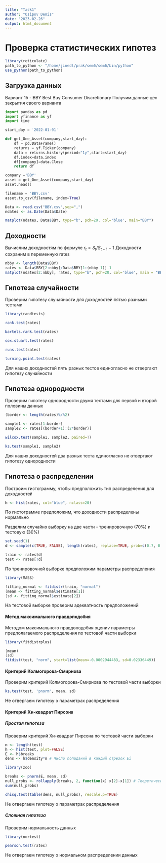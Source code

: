 ```yaml
---
title: "Task1"
author: "Osipov Denis"
date: "2023-02-26"
output: html_document
---
```


# Проверка статистических гипотез

```r
library(reticulate)
path_to_python <- "/home/jinedl/prak/sem6/sem6/bin/python"
use_python(path_to_python)
```

## Загрузка данных

Вариант 15 - BBY Best Buy Consumer Discretionary
Получим данные цен закрытия своего варианта
```python
import pandas as pd
import yfinance as yf
import time
```
```python
start_day = '2022-01-01'
```
```python
def get_One_Asset(company,start_day):
    df = pd.DataFrame()
    returns = yf.Ticker(company)
    data = returns.history(period="1y",start=start_day)
    df.index=data.index
    df[company]=data.Close
    return df
```
```python
company ='BBY'
asset = get_One_Asset(company,start_day)
asset.head()
```
```python
filename = 'BBY.csv'
asset.to_csv(filename, index=True)
```
```r
Data <- read.csv("BBY.csv",sep=",")
ndates <- as.Date(Data$Date) 
```
```r
matplot(ndates, Data$BBY, type="b", pch=20, col='blue', main="BBY")
```

## Доходности

Вычислим доходностям по формуле
$r_t=S_t/S_{t−1}−1$
Доходности сохраним в переменную rates
```r
nbby <- length(Data$BBY)
rates <- Data$BBY[2:nbby]/Data$BBY[1:(nbby-1)]-1
matplot(ndates[2:nbby], rates, type="b", pch=20, col='blue', main = "BBY rates")
```

## Гипотеза случайности

Проверим гипотезу случайности для доходностей пятью разными тестами
```r
library(randtests)
```
```r
rank.test(rates)
```
```r
bartels.rank.test(rates)
```
```r
cox.stuart.test(rates)
```
```r
runs.test(rates)
```
```r
turning.point.test(rates)
```
Для наших доходностей пять разных тестов единогласно не отвергают гипотезу случайности 

## Гипотеза однородности

Проверим гипотезу однородности двумя тестами для первой и второй половины данных
```r
(border <- length(rates)%/%2)

sample1 <- rates[1:border]
sample2 <- rates[(border+1):(2*border)]
```

```r
wilcox.test(sample1, sample2, paired=T)
```
```r
ks.test(sample1, sample2)
```
Для наших доходностей два разных теста единогласно не отвергают гипотезу однородности

## Гипотеза о распределении

Построим гистограмму, чтобы предположить тип распределения для доходностей
```r
h <- hist(rates, col="blue", nclass=20)
```

По гистограмме предположим, что доходности распределены нормально

Разделим случайно выборку на две части - тренировочную (70%) и тестовую (30%)
```r
set.seed(1)
d <- sample(c(TRUE, FALSE), length(rates), replace=TRUE, prob=c(0.7, 0.3))

train <- rates[d]
test <- rates[!d]
```

По тренировочной выборке предположим параметры распределения
```r
library(MASS)
```
```r
fitting_normal <- fitdistr(train, "normal")
(mean <- fitting_normal$estimate[1])
(sd <- fitting_normal$estimate[2])
```


На тестовой выборке проверим адекватность предположений


#### Метод максимального правдоподобия

Методом максимального правдоподобия оцениv параметры предполагаемого распределения по тестовой части выборки
```r
library(fitdistrplus)
```
```r
(mean)
(sd)
fitdist(test, "norm", start=list(mean=-0.0002944483, sd=0.02336449))
```

#### Критерий Колмогорова-Смирнова

Проверим критерий Колмогорова-Смирнова по тестовой части выборки
```r
ks.test(test, 'pnorm', mean, sd)
```
Не отвергаем гипотезу о параметрах распределения

#### Критерий Хи-квадрат Пирсона

##### Простая гипотеза
Проверим критерий Хи-квадрат Пирсона по тестовой части выборки
```r
n <- length(test)
h <- hist(test, plot=FALSE)
E <- h$breaks
dens <- h$density*n # Число попаданий в каждый отрезок Ei
```
```r
library(zoo)
```
```r
breaks <- pnorm(E, mean, sd)
null_probs <- rollapply(breaks, 2, function(x) x[2]-x[1]) # Теоретическая вероятность попадания в отрезок Ei
sum(null_probs)
```
```r
chisq.test(table(dens, null_probs), rescale.p=TRUE)
```
Не отвергаем гипотезу о параметрах распределения

##### Сложная гипотеза
Проверим нормальность данных
```r
library(nortest)
```
```r
pearson.test(rates)
```
Не отвергаем гипотезу о нормальном распределении данных